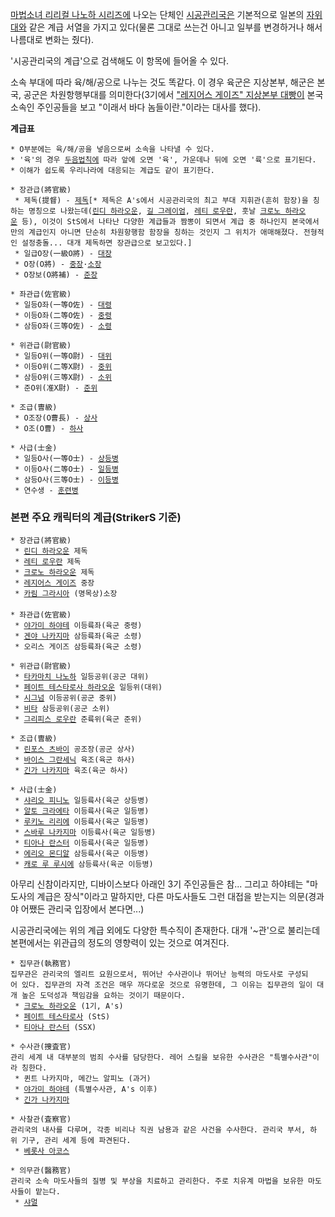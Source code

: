 [[마법소녀 리리컬 나노하 시리즈]]에 나오는 단체인 [[시공관리국]]은 기본적으로 일본의 [[자위대]]와 같은 계급 서열을 가지고 있다(물론 그대로 쓰는건 아니고 일부를 변경하거나 해서 나름대로 변화는 줬다).

'시공관리국의 계급'으로 검색해도 이 항목에 들어올 수 있다.

소속 부대에 따라 육/해/공으로 나누는 것도 똑같다. 이 경우 육군은 지상본부, 해군은 본국, 공군은 차원항행부대를 의미한다(3기에서 [["레지어스 게이즈" 지상본부 대빵]]이 본국 소속인 주인공들을 보고 "이래서 바다 놈들이란."이라는 대사를 했다).


'''계급표'''
 * O부분에는 육/해/공을 넣음으로써 소속을 나타낼 수 있다.
 * '육'의 경우 [[두음법칙]]에 따라 앞에 오면 '육', 가운데나 뒤에 오면 '륙'으로 표기된다.
 * 이해가 쉽도록 우리나라에 대응되는 계급도 같이 표기한다.

 * 장관급(將官級)
  * 제독(提督) - [[제독]][* 제독은 A's에서 시공관리국의 최고 부대 지휘관(흔히 함장)을 칭하는 명칭으로 나왔는데([[린디 하라오운]], [[길 그레이엄]], [[레티 로우란]], 훗날 [[크로노 하라오운]] 등), 이것이 StS에서 나타난 다양한 계급들과 짬뽕이 되면서 계급 중 하나인지 본국에서만의 계급인지 아니면 단순히 차원항행함 함장을 칭하는 것인지 그 위치가 애매해졌다. 전형적인 설정충돌... 대개 제독하면 장관급으로 보고있다.]
  * 일급O장(一級O將) - [[대장]]
  * O장(O將) - [[중장]]·[[소장]]
  * O장보(O將補) - [[준장]]

 * 좌관급(佐官級)
  * 일등O좌(一等O佐) - [[대령]]
  * 이등O좌(二等O佐) - [[중령]]
  * 삼등O좌(三等O佐) - [[소령]]

 * 위관급(尉官級)
  * 일등O위(一等O尉) - [[대위]]
  * 이등O위(二等X尉) - [[중위]]
  * 삼등O위(三等X尉) - [[소위]]
  * 준O위(准X尉) - [[준위]]

 * 조급(曺級)
  * O조장(O曹長) - [[상사]]
  * O조(O曹) - [[하사]]

 * 사급(士金)
  * 일등O사(一等O士) - [[상등병]]
  * 이등O사(二等O士) - [[일등병]]
  * 삼등O사(三等O士) - [[이등병]]
  * 연수생 - [[훈련병]]


=== 본편 주요 캐릭터의 계급(StrikerS 기준) ===

 * 장관급(將官級)
  * [[린디 하라오운]] 제독
  * [[레티 로우란]] 제독
  * [[크로노 하라오운]] 제독
  * [[레지어스 게이즈]] 중장
  * [[카림 그라시아]] (명목상)소장
 
 * 좌관급(佐官級)
  * [[야가미 하야테]] 이등륙좌(육군 중령)
  * [[겐야 나카지마]] 삼등륙좌(육군 소령)
  * 오리스 게이즈 삼등륙좌(육군 소령)

 * 위관급(尉官級)
  * [[타카마치 나노하]] 일등공위(공군 대위)
  * [[페이트 테스타로사 하라오운]] 일등위(대위)
  * [[시그넘]] 이등공위(공군 중위)
  * [[비타]] 삼등공위(공군 소위)
  * [[그리피스 로우란]] 준륙위(육군 준위)

 * 조급(曺級)
  * [[린포스 츠바이]] 공조장(공군 상사)
  * [[바이스 그란세닉]] 육조(육군 하사)
  * [[긴가 나카지마]] 육조(육군 하사)

 * 사급(士金)
  * [[샤리오 피니노]] 일등륙사(육군 상등병)
  * [[알토 크라에타]] 이등륙사(육군 일등병)
  * [[루키노 리리에]] 이등륙사(육군 일등병)
  * [[스바루 나카지마]] 이등륙사(육군 일등병)
  * [[티아나 란스터]] 이등륙사(육군 일등병)
  * [[에리오 몬디알]] 삼등륙사(육군 이등병)
  * [[캐로 루 루시에]] 삼등륙사(육군 이등병)

아무리 신참이라지만, 디바이스보다 아래인 3기 주인공들은 참... 그리고 하야테는 "마도사의 계급은 장식"이라고 말하지만, 다른 마도사들도 그런 대접을 받는지는 의문(경과야 어쨌든 관리국 입장에서 본다면...)


시공관리국에는 위의 계급 외에도 다양한 특수직이 존재한다. 대개 '~관'으로 불리는데 본편에서는 위관급의 정도의 영향력이 있는 것으로 여겨진다.

 * 집무관(執務官)
 집무관은 관리국의 엘리트 요원으로서, 뛰어난 수사관이나 뛰어난 능력의 마도사로 구성되어 있다. 집무관의 자격 조건은 매우 까다로운 것으로 유명한데, 그 이유는 집무관의 일이 대개 높은 도덕성과 책임감을 요하는 것이기 때문이다.
  * [[크로노 하라오운]] (1기, A's)
  * [[페이트 테스타로사]] (StS)
  * [[티아나 란스터]] (SSX)

 * 수사관(捜査官)
 관리 세계 내 대부분의 범죄 수사를 담당한다. 레어 스킬을 보유한 수사관은 "특별수사관"이라 칭한다.
  * 퀸트 나카지마, 메간느 알피노 (과거)
  * [[야가미 하야테]] (특별수사관, A's 이후)
  * [[긴가 나카지마]]

 * 사찰관(査察官)
 관리국의 내사를 다루며, 각종 비리나 직권 남용과 같은 사건을 수사한다. 관리국 부서, 하위 기구, 관리 세계 등에 파견된다.
  * [[베롯사 아코스]]

 * 의무관(醫務官)
 관리국 소속 마도사들의 질병 및 부상을 치료하고 관리한다. 주로 치유계 마법을 보유한 마도사들이 맡는다.
  * [[샤멀]]
